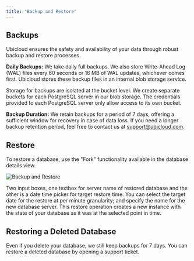 ```yaml
---
title: "Backup and Restore"
---
```


## Backups

Ubicloud ensures the safety and availability of your data through robust backup and restore processes.

**Daily Backups:** We take daily full backups. We also store Write-Ahead Log (WAL) files every 60 seconds or 16 MB of WAL updates, whichever comes first. Ubicloud stores these backup files in an internal blob storage service.

Storage for backups are isolated at the bucket level. We create separate buckets for each PostgreSQL server in our blob storage. The credentials provided to each PostgreSQL server only allow access to its own bucket.

**Backup Duration:** We retain backups for a period of 7 days, offering a sufficient window for recovery in case of data loss. If you need a longer backup retention period, feel free to contact us at [support@ubicloud.com](mailto:support@ubicloud.com).

## Restore

To restore a database, use the "Fork" functionality available in the database details view.

![Backup and Restore](/managed-postgresql/backup-and-restore-1.png)

Two input boxes, one textbox for server name of restored database and the other is a date time picker for target restore time.
You can select the target date for the restore at per minute granularity; and specify the name for the new database server. This restore operation creates a new instance with the state of your database as it was at the selected point in time.

## Restoring a Deleted Database

Even if you delete your database, we still keep backups for 7 days. You can restore a deleted database by opening a support ticket.

